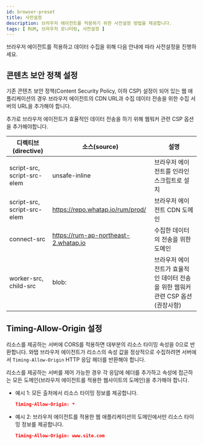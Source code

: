 ```yaml
---
id: browser-preset
title: 사전설정
description: 브라우저 에이전트를 적용하기 위한 사전설정 방법을 제공합니다.
tags: [ RUM, 브라우저 모니터링, 사전설정 ]
---
```


브라우저 에이전트를 적용하고 데이터 수집을 위해 다음 안내에 따라 사전설정을 진행하세요.

## 콘텐츠 보안 정책 설정

기존 콘텐츠 보안 정책(Content Security Policy, 이하 CSP) 설정이 되어 있는 웹 애플리케이션의 경우 브라우저 에이전트의 CDN URL과 수집 데이터 전송을 위한 수집 서버의 URL을 추가해야 합니다.

추가로 브라우저 에이전트가 효율적인 데이터 전송을 하기 위해 웹워커 관련 CSP 옵션을 추가해야합니다.

| 디렉티브(directive)         | 소스(source)                         | 설명                                                           |
| --------------------------- | ------------------------------------ | -------------------------------------------------------------- |
| script-src, script-src-elem | unsafe-inline                        | 브라우저 에이전트를 인라인 스크립트로 설치                   |
| script-src, script-src-elem | https://repo.whatap.io/rum/prod/     | 브라우저 에이전트 CDN 도메인                                   |
| connect-src                 | https://rum-ap-northeast-2.whatap.io | 수집한 데이터의 전송을 위한 도메인                             |
| worker-src, child-src       | blob:                                | 브라우저 에이전트가 효율적인 데이터 전송을 위한 웹워커 관련 CSP 옵션(권장사항) |

## Timing-Allow-Origin 설정

리소스를 제공하는 서버에 CORS를 적용하면 대부분의 리소스 타이밍 속성을 0으로 반환합니다. 와탭 브라우저 에이전트가 리소스의 속성 값을 정상적으로 수집하려면 서버에서 `Timing-Allow-Origin` HTTP 응답 헤더를 반환해야 합니다. 

리소스를 제공하는 서버를 제어 가능한 경우 각 응답에 헤더를 추가하고 속성에 접근하는 모든 도메인(브라우저 에이전트를 적용한 웹사이트의 도메인)을 추가해야 합니다.

- 예시 1: 모든 출처에서 리소스 타이밍 정보를 제공합니다.
    
  ```json
  Timing-Allow-Origin: *
  ```
    
- 예시 2: 브라우저 에이전트를 적용한 웹 애플리케이션의 도메인에서만 리소스 타이밍 정보를 제공합니다.
    
  ```json
  Timing-Allow-Origin: www.site.com
  ```